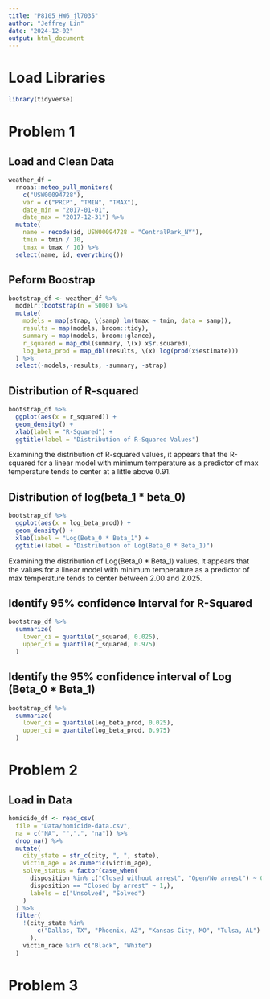 ```yaml
---
title: "P8105_HW6_jl7035"
author: "Jeffrey Lin"
date: "2024-12-02"
output: html_document
---
```


# Load Libraries
```r
library(tidyverse)

```

# Problem 1 

## Load and Clean Data
```r
weather_df = 
  rnoaa::meteo_pull_monitors(
    c("USW00094728"),
    var = c("PRCP", "TMIN", "TMAX"), 
    date_min = "2017-01-01",
    date_max = "2017-12-31") %>%
  mutate(
    name = recode(id, USW00094728 = "CentralPark_NY"),
    tmin = tmin / 10,
    tmax = tmax / 10) %>%
  select(name, id, everything())

```
## Peform Boostrap
```r
bootstrap_df <- weather_df %>% 
  modelr::bootstrap(n = 5000) %>% 
  mutate(
    models = map(strap, \(samp) lm(tmax ~ tmin, data = samp)),
    results = map(models, broom::tidy),
    summary = map(models, broom::glance),
    r_squared = map_dbl(summary, \(x) x$r.squared),
    log_beta_prod = map_dbl(results, \(x) log(prod(x$estimate)))
  ) %>% 
  select(-models,-results, -summary, -strap)
```

## Distribution of R-squared

```r
bootstrap_df %>% 
  ggplot(aes(x = r_squared)) +
  geom_density() + 
  xlab(label = "R-Squared") +
  ggtitle(label = "Distribution of R-Squared Values")

```
Examining the distribution of R-squared values, it appears that the R-squared 
for a linear model with minimum temperature as a predictor of max temperature 
tends to center at a little above 0.91. 

## Distribution of log(beta_1 * beta_0)

```r
bootstrap_df %>% 
  ggplot(aes(x = log_beta_prod)) + 
  geom_density() +
  xlab(label = "Log(Beta_0 * Beta_1") +
  ggtitle(label = "Distribution of Log(Beta_0 * Beta_1)")
```
Examining the distribution of Log(Beta_0 * Beta_1) values, it appears that the
values for a linear model with minimum temperature as a predictor of max temperature 
tends to center between 2.00 and 2.025. 

## Identify 95% confidence Interval for R-Squared

```r
bootstrap_df %>% 
  summarize(
    lower_ci = quantile(r_squared, 0.025), 
    upper_ci = quantile(r_squared, 0.975)
  )
```
## Identify the 95% confidence interval of Log (Beta_0 * Beta_1) 

```r
bootstrap_df %>% 
  summarize(
    lower_ci = quantile(log_beta_prod, 0.025), 
    upper_ci = quantile(log_beta_prod, 0.975)
  )
```

# Problem 2 

## Load in Data
```r
homicide_df <- read_csv(
  file = "Data/homicide-data.csv",
  na = c("NA", "",".", "na")) %>%
  drop_na() %>% 
  mutate(
    city_state = str_c(city, ", ", state),
    victim_age = as.numeric(victim_age),
    solve_status = factor(case_when(
      disposition %in% c("Closed without arrest", "Open/No arrest") ~ 0,
      disposition == "Closed by arrest" ~ 1,),
      labels = c("Unsolved", "Solved")
    )
  ) %>% 
  filter(
    !(city_state %in% 
        c("Dallas, TX", "Phoenix, AZ", "Kansas City, MO", "Tulsa, AL")
      ),
    victim_race %in% c("Black", "White")
  )

```


# Problem 3
